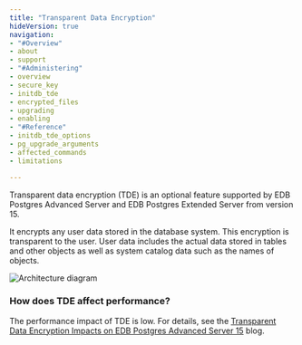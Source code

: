 ```yaml
---
title: "Transparent Data Encryption"
hideVersion: true
navigation:
- "#Overview"
- about
- support
- "#Administering"
- overview
- secure_key
- initdb_tde
- encrypted_files
- upgrading
- enabling
- "#Reference"
- initdb_tde_options
- pg_upgrade_arguments
- affected_commands
- limitations

---
```



Transparent data encryption (TDE) is an optional feature supported by EDB Postgres Advanced Server and EDB Postgres Extended Server from version 15. 

It encrypts any user data stored in the database system. This encryption is transparent to the user. User data includes the actual data stored in tables and other objects as well as system catalog data such as the names of objects.

![Architecture diagram](images/tde1.png)

### How does TDE affect performance? 

The performance impact of TDE is low. For details, see the [Transparent Data Encryption Impacts on EDB Postgres Advanced Server 15](https://www.enterprisedb.com/blog/TDE-Postgres-Advanced-Server-15-Launch) blog.
